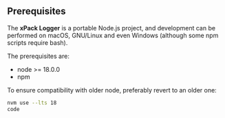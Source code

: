 
## Prerequisites

The **xPack Logger** is a portable Node.js project, and development can be
performed on macOS, GNU/Linux and even Windows (although some npm scripts
require bash).

The prerequisites are:

- node >= 18.0.0
- npm

To ensure compatibility with older node, preferably revert to an older one:

```sh
nvm use --lts 18
code
```
